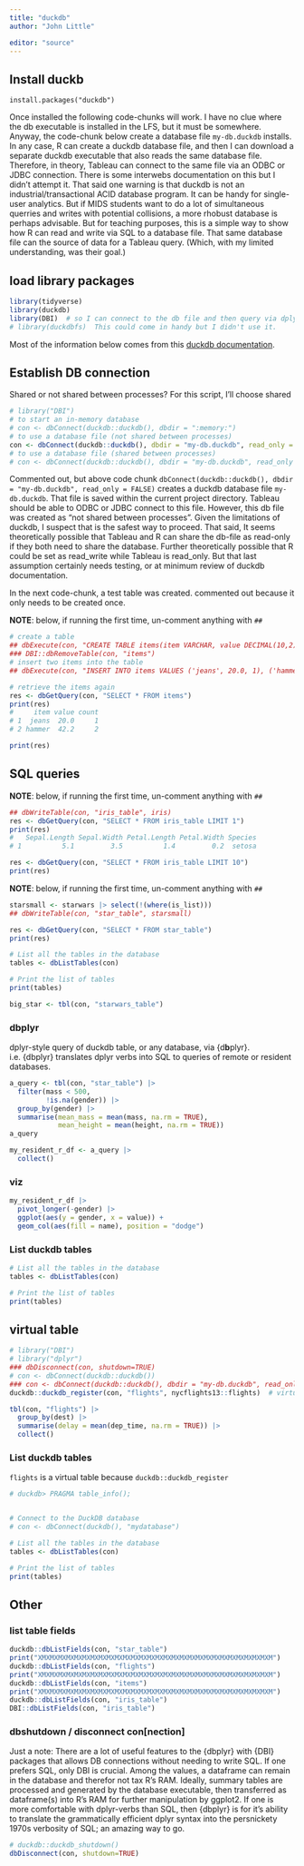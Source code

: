 ```yaml
---
title: "duckdb"
author: "John Little"

editor: "source"
---
```


## Install duckb

`install.packages("duckdb")`

Once installed the following code-chunks will work. I have no clue where the db executable is installed in the LFS, but it must be somewhere. Anyway, the code-chunk below create a database file `my-db.duckdb` installs. In any case, R can create a duckdb database file, and then I can download a separate duckdb executable that also reads the same database file. Therefore, in theory, Tableau can connect to the same file via an ODBC or JDBC connection. There is some interwebs documentation on this but I didn't attempt it. That said one warning is that duckdb is not an industrial/transactional ACID database program. It can be handy for single-user analytics. But if MIDS students want to do a lot of simultaneous querries and writes with potential collisions, a more rhobust database is perhaps advisable. But for teaching purposes, this is a simple way to show how R can read and write via SQL to a database file. That same database file can the source of data for a Tableau query. (Which, with my limited understanding, was their goal.)

## load library packages

```r
library(tidyverse)
library(duckdb)
library(DBI)  # so I can connect to the db file and then query via dplyr verbs
# library(duckdbfs)  This could come in handy but I didn't use it.

```

Most of the information below comes from this [duckdb documentation](https://duckdb.org/docs/archive/0.8.1/api/r).

## Establish DB connection

Shared or not shared between processes? For this script, I'll choose shared

```r
# library("DBI")
# to start an in-memory database
# con <- dbConnect(duckdb::duckdb(), dbdir = ":memory:")
# to use a database file (not shared between processes)
con <- dbConnect(duckdb::duckdb(), dbdir = "my-db.duckdb", read_only = FALSE)
# to use a database file (shared between processes)
# con <- dbConnect(duckdb::duckdb(), dbdir = "my-db.duckdb", read_only = TRUE)
```

Commented out, but above code chunk `dbConnect(duckdb::duckdb(), dbdir = "my-db.duckdb", read_only = FALSE)` creates a duckdb database file `my-db.duckdb`. That file is saved within the current project directory. Tableau should be able to ODBC or JDBC connect to this file. However, this db file was created as "not shared between processes". Given the limitations of duckdb, I suspect that is the safest way to proceed. That said, It seems theoretically possible that Tableau and R can share the db-file as read-only if they both need to share the database. Further theoretically possible that R could be set as read_write while Tableau is read_only. But that last assumption certainly needs testing, or at minimum review of duckdb documentation.

In the next code-chunk, a test table was created. commented out because it only needs to be created once.

**NOTE**: below, if running the first time, un-comment anything with `##`

```r
# create a table
## dbExecute(con, "CREATE TABLE items(item VARCHAR, value DECIMAL(10,2), count INTEGER)")
### DBI::dbRemoveTable(con, "items")
# insert two items into the table
## dbExecute(con, "INSERT INTO items VALUES ('jeans', 20.0, 1), ('hammer', 42.2, 2)")

# retrieve the items again
res <- dbGetQuery(con, "SELECT * FROM items")
print(res)
#     item value count
# 1  jeans  20.0     1
# 2 hammer  42.2     2
```

```r
print(res)
```

## SQL queries

**NOTE**: below, if running the first time, un-comment anything with `##`

```r
## dbWriteTable(con, "iris_table", iris)
res <- dbGetQuery(con, "SELECT * FROM iris_table LIMIT 1")
print(res)
#   Sepal.Length Sepal.Width Petal.Length Petal.Width Species
# 1          5.1         3.5          1.4         0.2  setosa
```

```r

res <- dbGetQuery(con, "SELECT * FROM iris_table LIMIT 10")
print(res)
```

**NOTE**: below, if running the first time, un-comment anything with `##`

```r
starsmall <- starwars |> select(!(where(is_list)))
## dbWriteTable(con, "star_table", starsmall)
```

```r
res <- dbGetQuery(con, "SELECT * FROM star_table")
print(res)


```

```r
# List all the tables in the database
tables <- dbListTables(con)

# Print the list of tables
print(tables)
```
```r
big_star <- tbl(con, "starwars_table")
```


### dbplyr

dplyr-style query of duckdb table, or any database, via {d**b**plyr}. i.e. {dbplyr} translates dplyr verbs into SQL to queries of remote or resident databases.

```r
a_query <- tbl(con, "star_table") |>
  filter(mass < 500,
         !is.na(gender)) |> 
  group_by(gender) |>
  summarise(mean_mass = mean(mass, na.rm = TRUE), 
            mean_height = mean(height, na.rm = TRUE)) 
a_query

my_resident_r_df <- a_query |>
  collect()
```

### viz

```r
my_resident_r_df |>
  pivot_longer(-gender) |> 
  ggplot(aes(y = gender, x = value)) +
  geom_col(aes(fill = name), position = "dodge")
```

### List duckdb tables

```r
# List all the tables in the database
tables <- dbListTables(con)

# Print the list of tables
print(tables)
```

## virtual table

```r
# library("DBI")
# library("dplyr")
### dbDisconnect(con, shutdown=TRUE)
# con <- dbConnect(duckdb::duckdb())
### con <- dbConnect(duckdb::duckdb(), dbdir = "my-db.duckdb", read_only = FALSE)
duckdb::duckdb_register(con, "flights", nycflights13::flights)  # virtual table, no data is copied

tbl(con, "flights") |>
  group_by(dest) |>
  summarise(delay = mean(dep_time, na.rm = TRUE)) |>
  collect()

```

### List duckdb tables

`flights` is a virtual table because `duckdb::duckdb_register`

```r
# duckdb> PRAGMA table_info();


# Connect to the DuckDB database
# con <- dbConnect(duckdb(), "mydatabase")

# List all the tables in the database
tables <- dbListTables(con)

# Print the list of tables
print(tables)
```

## Other

### list table fields

```r
duckdb::dbListFields(con, "star_table")
print("XMXMXMXMXMXMXMXMXMXMXMXMXMXMXMXMXMXMXMXMXMXMXMXMXMXMXMXMXM")
duckdb::dbListFields(con, "flights")
print("XMXMXMXMXMXMXMXMXMXMXMXMXMXMXMXMXMXMXMXMXMXMXMXMXMXMXMXMXM")
duckdb::dbListFields(con, "items")
print("XMXMXMXMXMXMXMXMXMXMXMXMXMXMXMXMXMXMXMXMXMXMXMXMXMXMXMXMXM")
duckdb::dbListFields(con, "iris_table")
DBI::dbListFields(con, "iris_table")
```

### dbshutdown / disconnect con\[nection\]

Just a note: There are a lot of useful features to the {dbplyr} with {DBI} packages that allows DB connections without needing to write SQL. If one prefers SQL, only DBI is crucial. Among the values, a dataframe can remain in the database and therefor not tax R's RAM. Ideally, summary tables are processed and generated by the database executable, then transferred as dataframe(s) into R's RAM for further manipulation by ggplot2. If one is more comfortable with dplyr-verbs than SQL, then {dbplyr} is for it's ability to translate the grammatically efficient dplyr syntax into the persnickety 1970s verbosity of SQL; an amazing way to go.

```r
# duckdb::duckdb_shutdown()
dbDisconnect(con, shutdown=TRUE)
```
